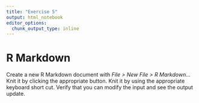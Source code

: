 ```yaml
---
title: "Exercise 5"
output: html_notebook
editor_options: 
  chunk_output_type: inline
---
```


# R Markdown

Create a new R Markdown document with *File > New File > R Markdown…* Knit it by clicking the appropriate button. Knit it by using the appropriate keyboard short cut. Verify that you can modify the input and see the output update.
